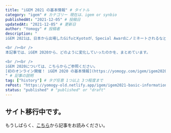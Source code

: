 ```yaml
---
title: "iGEM 2021 の基本情報" # タイトル
category: "igem" # カテゴリー 現在は、igem or synbio
publishedAt: "2021-12-05" # 投稿日
updatedAt: "2021-12-05" # 更新日
author: "Yomogy" # 投稿者
description: "
iGEM 2021は、日本から出場したGifuとKyotoが、Special Awardにノミネートされるなど、チームの最高成績を更新するチームが多く、iGEM Japanとしては、とても盛り上がった大会になりました。

<br /><br />
本記事では、iGEM 2020から、どのように変化していったのかを、まとめています。

<br /><br />
iGEM 2020については、こちらからご参照ください。
[初のオンライン開催！ iGEM 2020 の基本情報](https://yomogy.com/igem/igem2020-basic-information)
" # 記事の説明
tag: ["history"] # タグ任意 1つ以上 3つ程度まで
rePost: "https://yomogy-old.netlify.app/igem/igem2021-basic-information" # 記事の転載の場合は"url"を記入。例 : "https//yomogy"
status: "published" # "published" or "draft"
---
```


## サイト移行中です。

もうしばらく、[こちら](https://yomogy-old.netlify.app/igem/igem2021-basic-information)から記事をお読みください。
